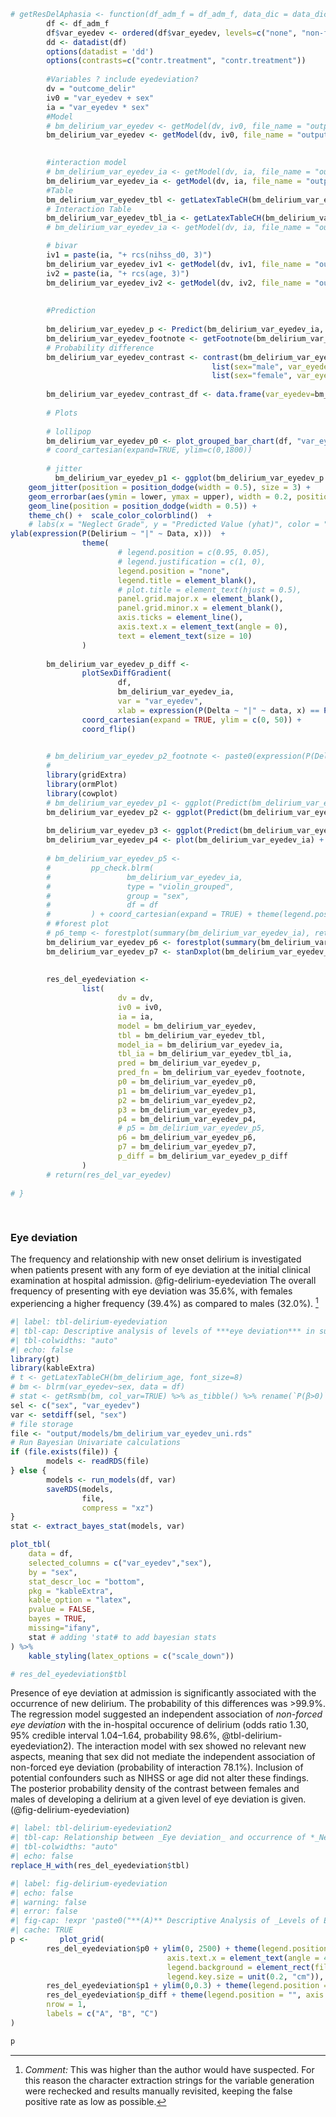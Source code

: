 ```r
# getResDelAphasia <- function(df_adm_f = df_adm_f, data_dic = data_dic){
        df <- df_adm_f
        df$var_eyedev <- ordered(df$var_eyedev, levels=c("none", "non-forced", "forced"))
        dd <- datadist(df)
        options(datadist = 'dd')
        options(contrasts=c("contr.treatment", "contr.treatment"))
        
        #Variables ? include eyedeviation?
        dv = "outcome_delir"
        iv0 = "var_eyedev + sex"
        ia = "var_eyedev * sex"
        #Model
        # bm_delirium_var_eyedev <- getModel(dv, iv0, file_name = "output/models/bm_delirium_var_eyedev", data = df, force_overwrite = FALSE)
        bm_delirium_var_eyedev <- getModel(dv, iv0, file_name = "output/models/bm_delirium_var_eyedev", data = df, force_overwrite = FALSE)

        
        #interaction model
        # bm_delirium_var_eyedev_ia <- getModel(dv, ia, file_name = "output/models/bm_delirium_var_eyedev_ia", data = df, force_overwrite = FALSE)
        bm_delirium_var_eyedev_ia <- getModel(dv, ia, file_name = "output/models/bm_delirium_var_eyedev_ia", data = df, force_overwrite = FALSE)
        #Table
        bm_delirium_var_eyedev_tbl <- getLatexTableCH(bm_delirium_var_eyedev, font_size=8)
        # Interaction Table
        bm_delirium_var_eyedev_tbl_ia <- getLatexTableCH(bm_delirium_var_eyedev_ia, font_size=8, interactions_only = TRUE)
        # bm_delirium_var_eyedev_ia <- getModel(dv, ia, file_name = "output/models/bm_delirium_var_eyedev_ia", data = df, force_overwrite = FALSE, imputation = TRUE)

        # bivar
        iv1 = paste(ia, "+ rcs(nihss_d0, 3)")
        bm_delirium_var_eyedev_iv1 <- getModel(dv, iv1, file_name = "output/models/bm_delirium_var_eyedev_iv1", data = df, force_overwrite = FALSE)
        iv2 = paste(ia, "+ rcs(age, 3)")
        bm_delirium_var_eyedev_iv2 <- getModel(dv, iv2, file_name = "output/models/bm_delirium_var_eyedev_iv2", data = df, force_overwrite = FALSE)
        
        
        #Prediction
        
        bm_delirium_var_eyedev_p <- Predict(bm_delirium_var_eyedev_ia, var_eyedev,  sex, funint=FALSE, fun=plogis, conf.int = TRUE)
        bm_delirium_var_eyedev_footnote <- getFootnote(bm_delirium_var_eyedev_p)
        # Probability difference
        bm_delirium_var_eyedev_contrast <- contrast(bm_delirium_var_eyedev_ia, 
                                             list(sex="male", var_eyedev=c(bm_delirium_var_eyedev_p$var_eyedev)),
                                             list(sex="female", var_eyedev=c(bm_delirium_var_eyedev_p$var_eyedev)))
        
        bm_delirium_var_eyedev_contrast_df <- data.frame(var_eyedev=bm_delirium_var_eyedev_contrast$var_eyedev, probability=bm_delirium_var_eyedev_contrast$PP)
        
        # Plots
        
        # lollipop
        bm_delirium_var_eyedev_p0 <- plot_grouped_bar_chart(df, "var_eyedev", "sex", chart_type = "lollipop")  
        # coord_cartesian(expand=TRUE, ylim=c(0,1800))
        
        # jitter
          bm_delirium_var_eyedev_p1 <- ggplot(bm_delirium_var_eyedev_p %>% as_tibble(), aes(x = var_eyedev, y = yhat, color = sex, group = sex)) +
    geom_jitter(position = position_dodge(width = 0.5), size = 3) +  
    geom_errorbar(aes(ymin = lower, ymax = upper), width = 0.2, position = position_dodge(width = 0.5)) +  # Adding error bars with the same jitter
    geom_line(position = position_dodge(width = 0.5)) + 
    theme_ch() +  scale_color_colorblind()  +
    # labs(x = "Neglect Grade", y = "Predicted Value (yhat)", color = "Sex") +  # Adding labels + coor_flip()
ylab(expression(P(Delirium ~ "|" ~ Data, x)))  +
                theme(
                        # legend.position = c(0.95, 0.05),
                        # legend.justification = c(1, 0),
                        legend.position = "none",
                        legend.title = element_blank(),
                        # plot.title = element_text(hjust = 0.5),
                        panel.grid.major.x = element_blank(),
                        panel.grid.minor.x = element_blank(),
                        axis.ticks = element_line(),
                        axis.text.x = element_text(angle = 0),
                        text = element_text(size = 10)
                )
        
        bm_delirium_var_eyedev_p_diff <-
                plotSexDiffGradient(
                        df,
                        bm_delirium_var_eyedev_ia,
                        var = "var_eyedev",
                        xlab = expression(P(Delta ~ "|" ~ data, x) == P(theta[F]-theta[M]))) +
                coord_cartesian(expand = TRUE, ylim = c(0, 50)) +
                coord_flip()
        

        # bm_delirium_var_eyedev_p2_footnote <- paste0(expression(P(Delta ~ "|" ~ data, x)), " is the posterior probability density of the contrast between females and males of developing a delirium at a given level of eyedeviation x.")
        # 
        library(gridExtra)
        library(ormPlot)
        library(cowplot)
        # bm_delirium_var_eyedev_p1 <- ggplot(Predict(bm_delirium_var_eyedev_ia, var_eyedev)) + theme_ch() + scale_color_viridis(discrete = TRUE, option = "D") + theme(plot.margin = unit(c(0.5,0,0,0.5), "cm"))
        bm_delirium_var_eyedev_p2 <- ggplot(Predict(bm_delirium_var_eyedev_ia, sex)) + theme_ch() + scale_color_viridis(discrete = TRUE, option = "D") + coord_cartesian(expand = TRUE, ylim = c(-4, 0)) + theme(plot.margin = unit(c(0.5,0,0,0.5), "cm"))
        
        bm_delirium_var_eyedev_p3 <- ggplot(Predict(bm_delirium_var_eyedev_ia, var_eyedev, sex, conf.int = FALSE)) + theme_ch() + scale_color_viridis(discrete = TRUE, option = "D")+ theme(plot.margin = unit(c(0.5,0,0,0.5), "cm")) 
        bm_delirium_var_eyedev_p4 <- plot(bm_delirium_var_eyedev_ia) + theme_ch() + scale_color_viridis(discrete = TRUE, option = "D") + coord_cartesian(expand = TRUE, xlim = c(-3, 3)) + theme(plot.margin = unit(c(0.5,0,0,0.5), "cm"))
        
        # bm_delirium_var_eyedev_p5 <-
        #         pp_check.blrm(
        #                 bm_delirium_var_eyedev_ia,
        #                 type = "violin_grouped",
        #                 group = "sex",
        #                 df = df
        #         ) + coord_cartesian(expand = TRUE) + theme(legend.position = "top", plot.margin = unit(c(0.5, 0, 0, 1), "cm"))
        # #forest plot
        # p6_temp <- forestplot(summary(bm_delirium_var_eyedev_ia), return_ggplots = TRUE)
        bm_delirium_var_eyedev_p6 <- forestplot(summary(bm_delirium_var_eyedev), return_ggplots = TRUE)
        bm_delirium_var_eyedev_p7 <- stanDxplot(bm_delirium_var_eyedev_ia, which="sex=male") + theme_ch() + coord_cartesian(expand = TRUE, xlim=c(0,1400), ylim=c(-10,25)) + coord_flip() + theme(plot.margin = unit(c(0.5,0,0,0.5), "cm"))
        
        
        res_del_eyedeviation <-
                list(
                        dv = dv,
                        iv0 = iv0,
                        ia = ia,
                        model = bm_delirium_var_eyedev,
                        tbl = bm_delirium_var_eyedev_tbl,
                        model_ia = bm_delirium_var_eyedev_ia,
                        tbl_ia = bm_delirium_var_eyedev_tbl_ia,
                        pred = bm_delirium_var_eyedev_p,
                        pred_fn = bm_delirium_var_eyedev_footnote,
                        p0 = bm_delirium_var_eyedev_p0,
                        p1 = bm_delirium_var_eyedev_p1,
                        p2 = bm_delirium_var_eyedev_p2,
                        p3 = bm_delirium_var_eyedev_p3,
                        p4 = bm_delirium_var_eyedev_p4,
                        # p5 = bm_delirium_var_eyedev_p5,
                        p6 = bm_delirium_var_eyedev_p6,
                        p7 = bm_delirium_var_eyedev_p7,
                        p_diff = bm_delirium_var_eyedev_p_diff
                )
        # return(res_del_var_eyedev)
        
# }
        
            

```

### Eye deviation

The frequency and relationship with new onset delirium is investigated when patients present with any form of eye deviation at the initial clinical examination at hospital admission. @fig-delirium-eyedeviation The overall frequency of presenting with eye deviation was 35.6%, with females experiencing a higher frequency (39.4%) as compared to males (32.0%). [^results_eyedeviation-1]

[^results_eyedeviation-1]: *Comment:* This was higher than the author would have suspected. For this reason the character extraction strings for the variable generation were rechecked and results manually revisited, keeping the false positive rate as low as possible.

```r
#| label: tbl-delirium-eyedeviation
#| tbl-cap: Descriptive analysis of levels of ***eye deviation*** in subgroups of sex
#| tbl-colwidths: "auto"
#| echo: false
library(gt)
library(kableExtra)
# t <- getLatexTableCH(bm_delirium_age, font_size=8)
# bm <- blrm(var_eyedev~sex, data = df)
# stat <- getRsmb(bm, col_var=TRUE) %>% as_tibble() %>% rename(`P(β>0)`=P)
sel <- c("sex", "var_eyedev")
var <- setdiff(sel, "sex")
# file storage
file <- "output/models/bm_delirium_var_eyedev_uni.rds"
# Run Bayesian Univariate calculations
if (file.exists(file)) {
        models <- readRDS(file)
} else {
        models <- run_models(df, var)
        saveRDS(models,
                file,
                compress = "xz")
}
stat <- extract_bayes_stat(models, var)

plot_tbl(
    data = df,
    selected_columns = c("var_eyedev","sex"),
    by = "sex",
    stat_descr_loc = "bottom",
    pkg = "kableExtra",
    kable_option = "latex",
    pvalue = FALSE,
    bayes = TRUE,
    missing="ifany",
    stat # adding 'stat# to add bayesian stats
) %>%
    kable_styling(latex_options = c("scale_down"))

# res_del_eyedeviation$tbl
```

Presence of eye deviation at admission is significantly associated with the occurrence of new delirium. The probability of this differences was \>99.9%. The regression model suggested an independent association of *non-forced eye deviation* with the in-hospital occurence of delirium (odds ratio 1.30, 95% credible interval 1.04--1.64, probability 98.6%, @tbl-delirium-eyedeviation2). The interaction model with sex showed no relevant new aspects, meaning that sex did not mediate the independent association of non-forced eye deviation (probability of interaction 78.1%). Inclusion of potential confounders such as NIHSS or age did not alter these findings. The posterior probability density of the contrast between females and males of developing a delirium at a given level of eye deviation is given. (@fig-delirium-eyedeviation)

```r
#| label: tbl-delirium-eyedeviation2
#| tbl-cap: Relationship between _Eye deviation_ and occurrence of *_New Delirium_*
#| tbl-colwidths: "auto"
#| echo: false
replace_H_with(res_del_eyedeviation$tbl)
```

```r
#| label: fig-delirium-eyedeviation
#| echo: false
#| warning: false
#| error: false
#| fig-cap: !expr 'paste0("**(A)** Descriptive Analysis of _Levels of Eye Deviation (no, non-forced, forced)_ stratified by biological sex. **(B)** Probability of Occurrence of a New Delirium given the different levels of Eye Deviation comparing females and males, **(C)** Differences in posterior probability of females - males in each level of Eye Deviation")'
#| cache: TRUE
p <-       plot_grid(
        res_del_eyedeviation$p0 + ylim(0, 2500) + theme(legend.position = c(0.83,0.95), 
                                   axis.text.x = element_text(angle = 45, hjust = 1),
                                   legend.background = element_rect(fill = NA),
                                   legend.key.size = unit(0.2, "cm")),
        res_del_eyedeviation$p1 + ylim(0,0.3) + theme(legend.position = "", axis.text.x = element_text(angle = 45, hjust = 1)),
        res_del_eyedeviation$p_diff + theme(legend.position = "", axis.text.x = element_text(angle = 45, hjust = 1)),
        nrow = 1,
        labels = c("A", "B", "C")
)

p

```

